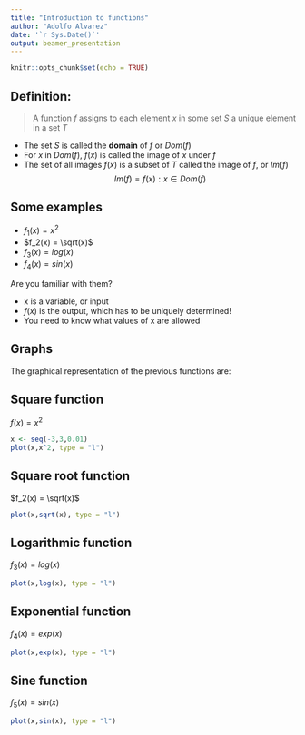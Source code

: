 ```yaml
---
title: "Introduction to functions"
author: "Adolfo Alvarez"
date: '`r Sys.Date()`'
output: beamer_presentation
---
```


```r
knitr::opts_chunk$set(echo = TRUE)
```

## Definition:

> A function $f$ assigns to each element $x$ in some set $S$ a unique element in a set $T$

- The set $S$ is called the **domain** of $f$ or $Dom(f)$
- For $x$ in $Dom(f)$, $f(x)$ is called the image of $x$ under $f$
- The set of all images $f(x)$ is a subset of $T$ called the image of $f$, or $Im(f)$
$$Im(f) = {f(x): x \in Dom(f)}$$

## Some examples 

- $f_1(x) = x^2$
- $f_2(x) = \sqrt(x)$
- $f_3(x) = log(x)$
- $f_4(x) = sin(x)$

Are you familiar with them?

- x is a variable, or input
- $f(x)$ is the output, which has to be uniquely determined!
- You need to know what values of x are allowed

## Graphs

The graphical representation of the previous functions are:

## Square function

$f(x) = x^2$

```r
x <- seq(-3,3,0.01)
plot(x,x^2, type = "l")
```

## Square root function 

$f_2(x) = \sqrt(x)$

```r
plot(x,sqrt(x), type = "l")
```

## Logarithmic function 

$f_3(x) = log(x)$

```r
plot(x,log(x), type = "l")
```

## Exponential function 

$f_4(x) = exp(x)$

```r
plot(x,exp(x), type = "l")
```

## Sine function

$f_5(x) = sin(x)$

```r
plot(x,sin(x), type = "l")
```
